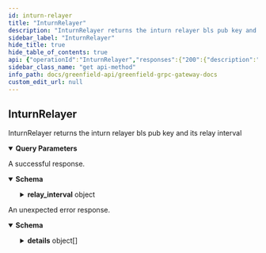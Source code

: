 ```yaml
---
id: inturn-relayer
title: "InturnRelayer"
description: "InturnRelayer returns the inturn relayer bls pub key and its relay interval"
sidebar_label: "InturnRelayer"
hide_title: true
hide_table_of_contents: true
api: {"operationId":"InturnRelayer","responses":{"200":{"description":"A successful response.","content":{"*/*":{"schema":{"type":"object","properties":{"bls_pub_key":{"type":"string"},"relay_interval":{"type":"object","properties":{"start":{"type":"string","format":"uint64"},"end":{"type":"string","format":"uint64"}},"title":"RelayInterval holds start and end(exclusive) time of in-turn relayer, [start, end)"}},"description":"QueryInturnRelayerResponse is the response type for the Query In-turn relayer RPC method."}}}},"default":{"description":"An unexpected error response.","content":{"*/*":{"schema":{"type":"object","properties":{"error":{"type":"string"},"code":{"type":"integer","format":"int32"},"message":{"type":"string"},"details":{"type":"array","items":{"type":"object","properties":{"type_url":{"type":"string"},"value":{"type":"string","format":"byte"}}}}}}}}}},"parameters":[{"name":"claim_src_chain","description":"ClaimSrcChain defines the src chain of a claim.\n\n - CLAIM_SRC_CHAIN_UNSPECIFIED: CLAIM_SRC_CHAIN_UNSPECIFIED\n - CLAIM_SRC_CHAIN_BSC: CLAIM_SRC_CHAIN_BSC defines BSC source chain\n - CLAIM_SRC_CHAIN_OP_BNB: CLAIM_SRC_CHAIN_OP_BNB defines OPBNB source chain","in":"query","required":false,"schema":{"type":"string","enum":["CLAIM_SRC_CHAIN_UNSPECIFIED","CLAIM_SRC_CHAIN_BSC","CLAIM_SRC_CHAIN_OP_BNB"],"default":"CLAIM_SRC_CHAIN_UNSPECIFIED"}}],"tags":["oracle"],"description":"InturnRelayer returns the inturn relayer bls pub key and its relay interval","method":"get","path":"/cosmos/oracle/v1/inturn_relayer","servers":[{"url":"https://greenfield-chain.bnbchain.org","description":"Mainnet RPC (uses live data)"},{"url":"https://gnfd-testnet-fullnode-tendermint-us.bnbchain.org","description":"Testnet RPC (uses test data)"}],"info":{"title":"Greenfield - gRPC Gateway docs","description":"A REST interface for state queries","version":"1.0.0"},"postman":{"name":"InturnRelayer","description":{"content":"InturnRelayer returns the inturn relayer bls pub key and its relay interval","type":"text/plain"},"url":{"path":["cosmos","oracle","v1","inturn_relayer"],"host":["{{baseUrl}}"],"query":[{"disabled":false,"description":{"content":"ClaimSrcChain defines the src chain of a claim.\n\n - CLAIM_SRC_CHAIN_UNSPECIFIED: CLAIM_SRC_CHAIN_UNSPECIFIED\n - CLAIM_SRC_CHAIN_BSC: CLAIM_SRC_CHAIN_BSC defines BSC source chain\n - CLAIM_SRC_CHAIN_OP_BNB: CLAIM_SRC_CHAIN_OP_BNB defines OPBNB source chain","type":"text/plain"},"key":"claim_src_chain","value":""}],"variable":[]},"header":[{"key":"Accept","value":"*/*"}],"method":"GET"}}
sidebar_class_name: "get api-method"
info_path: docs/greenfield-api/greenfield-grpc-gateway-docs
custom_edit_url: null
---
```



## InturnRelayer



InturnRelayer returns the inturn relayer bls pub key and its relay interval

<details style={{"marginBottom":"1rem"}} data-collapsed={false} open={true}><summary style={{}}><strong>Query Parameters</strong></summary><div><ul><ParamsItem className={"paramsItem"} param={{"name":"claim_src_chain","description":"ClaimSrcChain defines the src chain of a claim.\n\n - CLAIM_SRC_CHAIN_UNSPECIFIED: CLAIM_SRC_CHAIN_UNSPECIFIED\n - CLAIM_SRC_CHAIN_BSC: CLAIM_SRC_CHAIN_BSC defines BSC source chain\n - CLAIM_SRC_CHAIN_OP_BNB: CLAIM_SRC_CHAIN_OP_BNB defines OPBNB source chain","in":"query","required":false,"schema":{"type":"string","enum":["CLAIM_SRC_CHAIN_UNSPECIFIED","CLAIM_SRC_CHAIN_BSC","CLAIM_SRC_CHAIN_OP_BNB"],"default":"CLAIM_SRC_CHAIN_UNSPECIFIED"}}}></ParamsItem></ul></div></details><div><ApiTabs><TabItem label={"200"} value={"200"}><div>

A successful response.

</div><div><MimeTabs schemaType={"response"}><TabItem label={"*/*"} value={"*/*"}><SchemaTabs><TabItem label={"Schema"} value={"Schema"}><details style={{}} data-collapsed={false} open={true}><summary style={{"textAlign":"left"}}><strong>Schema</strong></summary><div style={{"textAlign":"left","marginLeft":"1rem"}}></div><ul style={{"marginLeft":"1rem"}}><SchemaItem collapsible={false} name={"bls_pub_key"} required={false} schemaName={"string"} qualifierMessage={undefined} schema={{"type":"string"}}></SchemaItem><SchemaItem collapsible={true} className={"schemaItem"}><details style={{}}><summary style={{}}><strong>relay_interval</strong><span style={{"opacity":"0.6"}}> object</span></summary><div style={{"marginLeft":"1rem"}}><SchemaItem collapsible={false} name={"start"} required={false} schemaName={"uint64"} qualifierMessage={undefined} schema={{"type":"string","format":"uint64"}}></SchemaItem><SchemaItem collapsible={false} name={"end"} required={false} schemaName={"uint64"} qualifierMessage={undefined} schema={{"type":"string","format":"uint64"}}></SchemaItem></div></details></SchemaItem></ul></details></TabItem><TabItem label={"Example (from schema)"} value={"Example (from schema)"}><ResponseSamples responseExample={"{\n  \"bls_pub_key\": \"string\",\n  \"relay_interval\": {\n    \"start\": \"string\",\n    \"end\": \"string\"\n  }\n}"} language={"json"}></ResponseSamples></TabItem></SchemaTabs></TabItem></MimeTabs></div></TabItem><TabItem label={"default"} value={"default"}><div>

An unexpected error response.

</div><div><MimeTabs schemaType={"response"}><TabItem label={"*/*"} value={"*/*"}><SchemaTabs><TabItem label={"Schema"} value={"Schema"}><details style={{}} data-collapsed={false} open={true}><summary style={{"textAlign":"left"}}><strong>Schema</strong></summary><div style={{"textAlign":"left","marginLeft":"1rem"}}></div><ul style={{"marginLeft":"1rem"}}><SchemaItem collapsible={false} name={"error"} required={false} schemaName={"string"} qualifierMessage={undefined} schema={{"type":"string"}}></SchemaItem><SchemaItem collapsible={false} name={"code"} required={false} schemaName={"int32"} qualifierMessage={undefined} schema={{"type":"integer","format":"int32"}}></SchemaItem><SchemaItem collapsible={false} name={"message"} required={false} schemaName={"string"} qualifierMessage={undefined} schema={{"type":"string"}}></SchemaItem><SchemaItem collapsible={true} className={"schemaItem"}><details style={{}}><summary style={{}}><strong>details</strong><span style={{"opacity":"0.6"}}> object[]</span></summary><div style={{"marginLeft":"1rem"}}><li><div style={{"fontSize":"var(--ifm-code-font-size)","opacity":"0.6","marginLeft":"-.5rem","paddingBottom":".5rem"}}>Array [</div></li><SchemaItem collapsible={false} name={"type_url"} required={false} schemaName={"string"} qualifierMessage={undefined} schema={{"type":"string"}}></SchemaItem><SchemaItem collapsible={false} name={"value"} required={false} schemaName={"byte"} qualifierMessage={undefined} schema={{"type":"string","format":"byte"}}></SchemaItem><li><div style={{"fontSize":"var(--ifm-code-font-size)","opacity":"0.6","marginLeft":"-.5rem"}}>]</div></li></div></details></SchemaItem></ul></details></TabItem><TabItem label={"Example (from schema)"} value={"Example (from schema)"}><ResponseSamples responseExample={"{\n  \"error\": \"string\",\n  \"code\": 0,\n  \"message\": \"string\",\n  \"details\": [\n    {\n      \"type_url\": \"string\",\n      \"value\": \"string\"\n    }\n  ]\n}"} language={"json"}></ResponseSamples></TabItem></SchemaTabs></TabItem></MimeTabs></div></TabItem></ApiTabs></div>
      